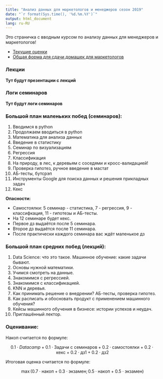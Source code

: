 ```yaml
---
title: "Анализ данных для маркетологов и менеджеров сезон 2019"
date: "`r format(Sys.time(), '%d.%m.%Y')`"
output: html_document
lang: ru-RU
---
```


Это страничка с вводным курсом по анализу данных для менеджеров и маркетологов! 

* [Текущие оценки]( )
* [Общая форма для сдачи домашек для маркетологов]( )

### Лекции 

__Тут будут презентации с лекций__


### Логи семинаров

__Тут будут логи семинаров__ 


### Большой план маленьких побед (семинаров):

1. Вводимся в python 
2. Продолжаем вводиться в python 
3. Математика для анализа данных
4. Введение в статистику 
5. Семинар по визуализациям
6. Регрессия 
7. Классификация 
8. На природу, в лес, к деревьям с соседями и кросс-валидацией!
9. Проверка гипотез, ручное введение в мастат
10. АБ-тесты, бутсрэп
11. Инструменты Google для поиска данных и решения прикладных задач
12. Кекс

__Опасности:__ 

* Самостоялки: 5 семинар - статистика, 7 - регрессия, 9 - классифкация, 11 - гипотезы и АБ-тесты. 
* На 12 семинаре будет кекс.
* Первое дз выдаётся после 5 семинара.
* Второе дз выдаётся после 11 семинара. 
* После практически каждого семинара вас ждёт маленькое дз


### Большой план средних побед (лекций):

1. Data Science: что это такое. Машинное обучение: какие задачи бывают. 
2. Основы нужной математики.
3. Учимся смотреть на данные. 
4. Знакомимся с регрессией.
5. Знакомимся с классификацией.
6. KNN и деревья. 
7. Как принимать решение о внедрении? АБ-тесты, проверка гипотез.
8. Как расписать и обосновать продукт с применением машинного обучения? 
9. Кейсы машинного обучения в бизнесе: истории успехов и неудач.
10. Приглашённый лектор. 


### Оценивание:

Накоп считается по формуле: 

$$
0.1 \cdot Datacamp + 0.1 \cdot \text{Задачи с семинаров} + 0.2 \cdot \text{самостоялки} + 0.2 \cdot \text{кекс} + 0.2 \cdot \text{дз1} + 0.2 \cdot \text{дз2}
$$

Итоговая оценка считается по формуле: 

$$
\max(0.7 \cdot \text{накоп} + 0.3 \cdot \text{экзамен};  0.5 \cdot \text{накоп} + 0.5 \cdot \text{экзамен})
$$

<br>

<br>

<br>








